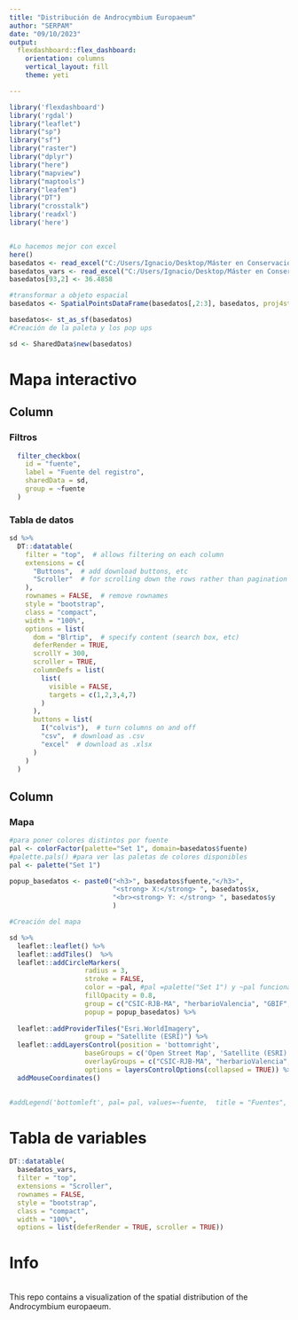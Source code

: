 ```yaml
---
title: "Distribución de Androcymbium Europaeum"
author: "SERPAM"
date: "09/10/2023"
output: 
  flexdashboard::flex_dashboard:
    orientation: columns
    vertical_layout: fill
    theme: yeti

---
```

```r
library('flexdashboard')
library('rgdal')
library("leaflet") 
library("sp")
library("sf")
library("raster")
library("dplyr")
library("here")
library("mapview")
library("maptools")
library("leafem")
library("DT")
library("crosstalk")
library('readxl')
library('here')


#Lo hacemos mejor con excel
here()
basedatos <- read_excel("C:/Users/Ignacio/Desktop/Máster en Conservación de la Biodivesidad/Prácticas externas/visor_androcymbium/data/basedatos_visor.xlsx")
basedatos_vars <- read_excel("C:/Users/Ignacio/Desktop/Máster en Conservación de la Biodivesidad/Prácticas externas/visor_androcymbium/data/basedatos_variables.xlsx")
basedatos[93,2] <- 36.4858

#transformar a objeto espacial 
basedatos <- SpatialPointsDataFrame(basedatos[,2:3], basedatos, proj4string = CRS("+init=epsg:4326"))

basedatos<- st_as_sf(basedatos)
#Creación de la paleta y los pop ups

sd <- SharedData$new(basedatos)
```

Mapa interactivo {data-icon="ion-stats-bars"}
=====================================  

Column {data-width=400}
-------------------------------------

### Filtros

```r
  filter_checkbox(
    id = "fuente",
    label = "Fuente del registro",
    sharedData = sd,
    group = ~fuente
  )
```

### Tabla de datos

```r
sd %>% 
  DT::datatable(
    filter = "top",  # allows filtering on each column
    extensions = c(
      "Buttons",  # add download buttons, etc
      "Scroller"  # for scrolling down the rows rather than pagination
    ),
    rownames = FALSE,  # remove rownames
    style = "bootstrap",
    class = "compact",
    width = "100%",
    options = list(
      dom = "Blrtip",  # specify content (search box, etc)
      deferRender = TRUE,
      scrollY = 300,
      scroller = TRUE,
      columnDefs = list(
        list(
          visible = FALSE,
          targets = c(1,2,3,4,7)
        )
      ), 
      buttons = list(
        I("colvis"),  # turn columns on and off
        "csv",  # download as .csv
        "excel"  # download as .xlsx
      )
    )
  )
```



Column {data-width=600}
-------------------------------------
### Mapa

```r

#para poner colores distintos por fuente 
pal <- colorFactor(palette="Set 1", domain=basedatos$fuente)
#palette.pals() #para ver las paletas de colores disponibles 
pal <- palette("Set 1")

popup_basedatos <- paste0("<h3>", basedatos$fuente,"</h3>",
                          "<strong> X:</strong> ", basedatos$x, 
                          "<br><strong> Y: </strong> ", basedatos$y 
                          )

#Creación del mapa 

sd %>% 
  leaflet::leaflet() %>% 
  leaflet::addTiles()  %>% 
  leaflet::addCircleMarkers( 
                   radius = 3, 
                   stroke = FALSE, 
                   color = ~pal, #pal =palette("Set 1") y ~pal funciona bien sin leyenda
                   fillOpacity = 0.8, 
                   group = c("CSIC-RJB-MA", "herbarioValencia", "GBIF", "Anthos", "SERPAM",                               "DelHoyo&Pedrola2010"),
                   popup = popup_basedatos) %>% 
                     
  leaflet::addProviderTiles("Esri.WorldImagery",
                   group = "Satellite (ESRI)") %>% 
  leaflet::addLayersControl(position = 'bottomright',
                   baseGroups = c('Open Street Map', 'Satellite (ESRI)'), 
                   overlayGroups = c("CSIC-RJB-MA", "herbarioValencia", "GBIF", "Anthos",                         "SERPAM", "DelHoyo&Pedrola2010"),  
                   options = layersControlOptions(collapsed = TRUE)) %>% 
  addMouseCoordinates()
 

#addLegend('bottomleft', pal= pal, values=~fuente,  title = "Fuentes",  opacity = 1)

```



Tabla de variables
=============================================================================
```r
DT::datatable(
  basedatos_vars,
  filter = "top",
  extensions = "Scroller",
  rownames = FALSE,
  style = "bootstrap",
  class = "compact",
  width = "100%",
  options = list(deferRender = TRUE, scroller = TRUE))
```


Info
=============================================================================
\
This repo contains a visualization of the spatial distribution of the Androcymbium europaeum.


